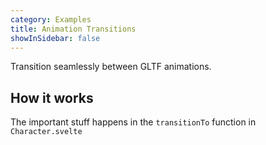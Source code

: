 ```yaml
---
category: Examples
title: Animation Transitions
showInSidebar: false
---
```


Transition seamlessly between GLTF animations.

## How it works

The important stuff happens in the `transitionTo` function in `Character.svelte`

<Example path="animation/transitions" />
